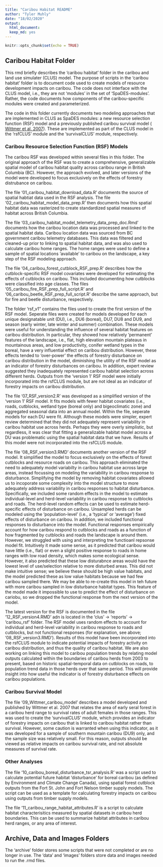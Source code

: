 ```yaml
---
title: "Caribou Habitat README"
author: "Tyler Muhly"
date: "18/02/2020"
output: 
  html_document:
  keep_md: yes
---
```


```r
knitr::opts_chunk$set(echo = TRUE)
```

## Caribou Habitat Folder
This rmd briefly describes the 'caribou habitat' folder in the caribou and land use simulater (CLUS) model. The purpose of scripts in the 'caribou habitat' folder is to document code used to create models of resource development impacts on caribou. The code does not interface with the CLUS model, i.e., they are not 'modules' in the set of 'SpaDES-modules'. Rather, the code documents how components of the caribou-specific modules were created and parameterized. 

The code in this folder currently documents two modeling approaches that are implemented in CLUS as SpaDES modules: a new resource selection function (RSF) model and a previously published caribou survival model ( [Wittmer et al. 2007](https://besjournals.onlinelibrary.wiley.com/doi/full/10.1111/j.1365-2656.2007.01220.x)). These are implemented as part of the CLUS model in the 'rsfCLUS' module and the 'survivalCLUS' module, respectively. 

### Caribou Resource Selection Function (RSF) Models
The caribou RSF was developed within several files in this folder. The original approach of the RSF was to create a comprehensive, generalizable spatial model of caribou habitat quality across caribou range in British Columbia (BC). However, the approach evolved, and later versions of the model were developed to focus exclusively on the effects of forestry distrubance on caribou.  

The file '01_caribou_habitat_download_data.R' documents the source of spatial habtiat data used in the RSF analysis. The file '02_caribou_habitat_model_data_prep.R' then documents how this spatial habitat data was rasterized to create standardized spatial measures of habitat across British Columbia.   

The file '03_caribou_habitat_model_telemetry_data_prep_doc.Rmd' documents how the caribou location data was processed and linked to the spatial habitat data. Caribou location data was sourced from BC government caribou telemetry databases. This data was filtered and cleaned-up prior to linking to spatial habitat data, and was also used to calculate caribou home ranges. The home ranges were used to define a sample of spatial locations 'available' to caribou on the landscape, a key step of the RSF modeling approach. 

The file '04_caribou_forest_cutblock_RSF_prep.R' describes how the cutblock-specific RSF model covariates were developed for estimating the effects of cutblocks on caribou. This included documenting how cutblocks were classified into age classes. The files '05_caribou_fire_RSF_prep_full_script.R' and '06_caribou_beetle_RSF_prep_full_script.R' describe the same approach, but for fire and beetle disturbance, respectively.  

The folder 'rsf_v1" contains the files used to create the first version of the RSF model. Seperate files were created for models developed for each unique designatable unit (DU), i.e., DU6 (boreal), DU7, DU8 and DU9, and season (early winter, late winter and summer) combination. These models were useful for understanding the influence of several habitat features on caribou distribution. In particular, they showed how relatively 'permanent' features of the landscape, i.e., flat, high elevation mountain plateaus in mountainous areas, and low productivity, conifer wetland types in the boreal, have a very influential effect on caribou distribution. However, these effects tended to 'over-power' the effects of forestry disturbance on caribou distribution in the model, diminishing the utility of the RSF model as an indicator of forestry disturbances on caribou. In addition, expert review suggested they inadequately represented caribou habitat selection across different herds. Outputs from the 'version 1' RSF model were initially incorporated into the rsfCLUS module, but are not ideal as an indicator of forestry impacts on caribou distribution. 

The file '07_RSF_version2.R' was developed as a simplified version of the 'version 1' RSF model. It fits models with fewer habitat covariates (i.e., roads, cutblocks, wetland type (boreal only) and bigeoclimatic zone) and aggregated seasonal data into an annual model. Within the file, seperate models for each DU were fit. Although these models were simpler, expert review determined that they did not adequately represent variability in caribou habitat use across herds. Perhaps they were overly simplistic, but regardless, it was clear that fitting a generalizable habitat model across a DU was problematic using the spatial habitat data that we have. Results of this model were not incorporated into the rsfCLUS module.

The file '08_RSF_version3.RMD' documents another version of the RSF model. It simplified the model to focus exclusively on the effects of forest cutblocks and resource roads on caribou. This approach eliminated the need to adequately model variabilty in caribou habitat use across large areas, instead focussing on modeling the variability in caribou response to disturbance. Simplifying the model by removing habitat covariates allowed us to incoporate some complexity into the model structure to more adequately address variability in caribou responses to habitat disturbance. Specifically, we included some random effects in the model to estimate individual-level and herd-level variability in caribou response to cutblocks and roads. The herd-level random effects can be used to estimate herd-specific effects of disturbance on caribou. Unsampled herds can be modeled using the 'population-level' (i.e., a 'typical' or 'average') fixed effects of disturbance on caribou. In addition, we included functional responses to disturbance into the model. Functional responses empirically account for how caribou respond to cutblocks and roads as a function of how fragmented by cutblocks and roads the landscape is around them.  However, we struggled with using and interpreting tne functioanl repsonse model fit. Intuitively it made some sense, as it predicted that caribou would have little (i.e., flat) or even a slight positive response to roads in home ranges with low road density, which makes some ecological sense. However, it also predicted that these low disturabnce areas would have the lowest level of use/selection relative to more disturbed areas. This did not make intuitive sense; we believe these should be high value habitats, and the model predicted these as low value habitats because we had few caribou sampled there. We may be able to re-create this model in teh future with more caribou sampled in low disturbance habitat types. This feature of the model made it impossible to use to predict the effect of disturbance on cariobu, so we dropped the functional response from the next version of the model.  

The latest version for the RSF is documented in the file '12_RSF_version4.RMD' adn is located in the 'clus' -> 'reports' -> 'caribou_rsf' folder. The RSF model uses random effects to account for individual and herd-level variability in caribou response to roads and cutblocks, but not functional responses (for explanation, see above; '08_RSF_version3.RMD'). Results of this model have been incorporated into the rsfCLUS module to indicate potential impacts of forestry activity on caribou distribution, and thus the quality of caribou habitat. We are also working on linking this model to caribou population trends by relating model outputs calculated within the boundaries of caribou herds from 2003 to present, based on historic spatial-temporal data on cutblocks on roads, to population trend data in those herds over that same period. This will provide insight into how useful the indicator is of forestry disturbance effects on caribou populations.

### Caribou Survival Model
The file '09_Wittmer_caribou_model' describes a model developed and published by Wittmer et al. 2007 that relates the area of early seral forest in a caribou herd range to survival rates of adult females in those ranges. This was used to create the 'survivalCLUS' module, which provides an indicator of forestry impacts on caribou that is linked to caribou habitat rather than survival. However, some caution is warranted when using this indicator, as it was developed for a sample of southern mountain caribou (DU9) only, and the sample size was relatively small. For this reason, outputs should be viewed as relative impacts on caribou survival rate, and not absolute measures of survival rate.

### Other Analyses
The file '10_caribou_boreal_disturbance_tsr_analysis.R' was a script used to calculate potential future habitat 'disturbance' for boreal caribou (as defined by Environment and Climate Change Canada), using spatial forest cutblock outputs from the Fort St. John and Fort Nelson timber supply models. The script can be used as a template for calculating forestry impacts on caribou using outputs from timber supply models. 

The file '11_caribou_range_habitat_attributes.R' is a script to calculate habitat characterisitics measured by spatial datasets in caribou herd boundaries. This can be used to summarize habitat attributes in caribou herd ranges, or any area of interest. 

## Archive, Data and Images Folders
The 'archive' folder stores some scripts that were not completed or are no longer in use. The 'data' and 'images' folders store data and images needed to run the .rmd files.